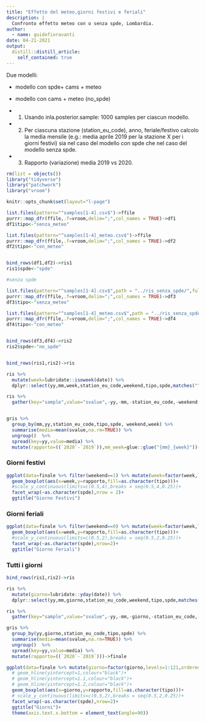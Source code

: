 ```yaml
---
title: "Effetto del meteo,giorni festivi e feriali"
description: |
  Confronto effetto meteo con o senza spde, Lombardia.
author:
  - name: guidofioravanti
date: 04-21-2021
output:
  distill::distill_article:
    self_contained: true
---
```


Due modelli:

- modello con spde+ cams + meteo

- modello con cams + meteo (no_spde)

- 1. Usando inla.posterior.sample: 1000 samples per ciascun modello.

- 2. Per ciascuna stazione (station_eu_code), anno, feriale/festivo calcolo la media mensile (e.g.: media aprile 2019 per la stazione X per i giorni festivi) sia nel caso del modello con spde che nel caso del modello senza spde.

- 3. Rapporto (variazione) media 2019 vs 2020.


```r
rm(list = objects())
library("tidyverse")
library("patchwork")
library("vroom")

knitr::opts_chunk$set(layout="l-page")

list.files(pattern="^samples[1-4].csv$")->ffile
purrr::map_dfr(ffile,.f=vroom,delim=";",col_names = TRUE)->df1
df1$tipo<-"senza_meteo"

list.files(pattern="^samples[1-4]_meteo.csv$")->ffile
purrr::map_dfr(ffile,.f=vroom,delim=";",col_names = TRUE)->df2
df2$tipo<-"con_meteo"


bind_rows(df1,df2)->ris1
ris1$spde<-"spde"

#senza spde

list.files(pattern="^samples[1-4].csv$",path = "../ris_senza_spde/",full.names = TRUE)->ffile
purrr::map_dfr(ffile,.f=vroom,delim=";",col_names = TRUE)->df3
df3$tipo<-"senza_meteo"

list.files(pattern="^samples[1-4]_meteo.csv$",path = "../ris_senza_spde/",full.names = TRUE)->ffile
purrr::map_dfr(ffile,.f=vroom,delim=";",col_names = TRUE)->df4
df4$tipo<-"con_meteo"


bind_rows(df3,df4)->ris2
ris2$spde<-"no_spde"


bind_rows(ris1,ris2)->ris

ris %>%
  mutate(week=lubridate::isoweek(date)) %>%
  dplyr::select(yy,mm,week,station_eu_code,weekend,tipo,spde,matches("^sample.+"))->ris

ris %>%
  gather(key="sample",value="svalue",-yy,-mm,-station_eu_code,-weekend,-week,-tipo,-spde)->gris


gris %>%
  group_by(mm,yy,station_eu_code,tipo,spde, weekend,week) %>%
  summarise(media=mean(svalue,na.rm=TRUE)) %>%
  ungroup()  %>%
  spread(key=yy,value=media) %>%
  mutate(rapporto=((`2020`-`2019`)),mm_week=glue::glue("{mm}_{week}"))->finale
```

### Giorni festivi

```r
ggplot(data=finale %>% filter(weekend==1) %>% mutate(week=factor(week,levels=1:18,ordered=TRUE)))+
  geom_boxplot(aes(x=week,y=rapporto,fill=as.character(tipo)))+
  #scale_y_continuous(limits=c(0.5,4),breaks = seq(0.5,4,0.25))+
  facet_wrap(~as.character(spde),nrow = 2)+
  ggtitle("Giorno Festivi")
```

### Giorni feriali

```r
ggplot(data=finale %>% filter(weekend==0) %>% mutate(week=factor(week,levels=1:18,ordered=TRUE)))+
  geom_boxplot(aes(x=week,y=rapporto,fill=as.character(tipo)))+
  #scale_y_continuous(limits=c(0.5,2),breaks = seq(0.5,2,0.25))+
  facet_wrap(~as.character(spde),nrow=2)+
  ggtitle("Giorno Feriali")
```

### Tutti i giorni

```r
bind_rows(ris1,ris2)->ris

ris %>%
  mutate(giorno=lubridate::yday(date)) %>%
  dplyr::select(yy,mm,giorno,station_eu_code,weekend,tipo,spde,matches("^sample.+"))->ris

ris %>%
  gather(key="sample",value="svalue",-yy,-mm,-giorno,-station_eu_code,-weekend,-tipo,-spde)->gris

gris %>%
  group_by(yy,giorno,station_eu_code,tipo,spde) %>%
  summarise(media=mean(svalue,na.rm=TRUE)) %>%
  ungroup()  %>%
  spread(key=yy,value=media) %>%
  mutate(rapporto=((`2020`-`2019`)))->finale

ggplot(data=finale %>% mutate(giorno=factor(giorno,levels=1:121,ordered=TRUE,labels = 1:121)) )+
  # geom_hline(yintercept=1,colour="black")+
  # geom_hline(yintercept=1.1,colour="black")+
  # geom_hline(yintercept=1.2,colour="black")+
  geom_boxplot(aes(x=giorno,y=rapporto,fill=as.character(tipo)))+
  # scale_y_continuous(limits=c(0.5,2),breaks = seq(0.5,2,0.25))+
  facet_wrap(~as.character(spde),nrow=2)+
  ggtitle("Giorni")+
  theme(axis.text.x.bottom = element_text(angle=90))
```